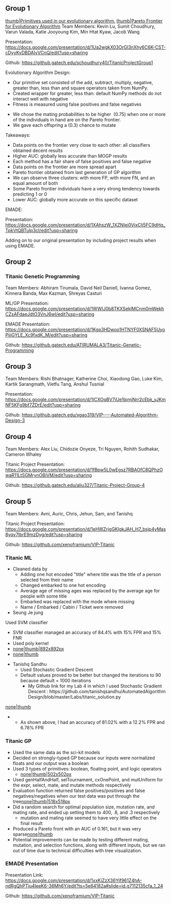 == Group 1 ==
[[files/Crossover & Mutations.png|thumb|Primitives used in our evolutionary algorithm.]]
[[files/EvolutionaryAlgoParetoFront.png|thumb|Pareto Frontier for Evolutionary Algorithm]]
Team Members: Kevin Lu, Sumit Choudhury, Varun Valada, Katie Jooyoung Kim, Min Htat Kyaw, Jacob Wang

Presentation: [[https://docs.google.com/presentation/d/1Ua2wgkX03OrGl3nXhy6C6K-CST-cDyyKyDBDAIvVCnQ/edit?usp=sharing]]

Github: [[https://github.gatech.edu/schoudhury40/TitanicProjectGroup1]]

Evolutionary Algorithm Design:
* Our primitive set consisted of the add, subtract, multiply, negative, greater than, less than and square operators taken from NumPy.
* Created wrapper for greater, less than: default NumPy methods do not interact well with negative
* Fitness is measured using false positives and false negatives

* We chose the mating probabilities to be higher  (0.75) when one or more of the individuals in hand are on the Pareto frontier.
* We gave each offspring a (0.3) chance to mutate

Takeaways:
* Data points on the frontier very close to each other: all classifiers obtained decent results
* Higher AUC: globally less accurate than MOGP results
* Each method has a fair share of false positives and false negative
* Data points on the frontier are more spread apart
* Pareto frontier obtained from last generation of GP algorithm
* We can observe three clusters: with more FP, with more FN, and an equal amount of both
* Some Pareto frontier individuals have a very strong tendency towards predicting 1 or 0
* Lower AUC: globally more accurate on this specific dataset

EMADE:

Presentation: https://docs.google.com/presentation/d/1XAhszW_1XZNIei0VixClj5FC9dHq_TpkVtQBTuIp3cI/edit?usp=sharing

Adding on to our original presentation by including project results when using EMADE.

== Group 2 ==
=== Titanic Genetic Programming ===
Team Members: Abhiram Tirumala, David Neil Daniell, Ivanna Gomez, Kinnera Banda, Max Kazman, Shreyas Casturi

ML/GP Presentation: https://docs.google.com/presentation/d/1WWIJ0b8TKXSeklMCnm0mWekhCZsAFdaeJdtO3VnJ6wI/edit?usp=sharing

EMADE Presentation: https://docs.google.com/presentation/d/1Kgp3HDwoo1HTNYF0XSNAF5UyoPiiiGYLE_Xc9fxdK_M/edit?usp=sharing

Github: https://github.gatech.edu/ATIRUMALA3/Titanic-Genetic-Programming
== Group 3 ==
Team Members: Rishi Bhatnager, Katherine Choi, Xiaodong Gao, Luke Kim, Kartik Sarangmath, Vietfu Tang, Anshul Tusnial

Presentation: https://docs.google.com/presentation/d/1ICXOqBV7iUe1lpmjNrr2cEbk_yJKmNF5KFg9bf7ZDrE/edit?usp=sharing

Github: https://github.gatech.edu/xgao319/VIP----Automated-Algorithm-Design-3

== Group 4 ==
Team Members: Alex Liu, Chidozie Onyeze, Tri Nguyen, Rohith Sudhakar, Cameron Whaley

Titanic Project Presentation: https://docs.google.com/presentation/d/1fBpw5L0wEgsz7RBAOfC8QPhzOwaR11LtSGMrynOBiVM/edit?usp=sharing

Github: https://github.gatech.edu/aliu327/Titanic-Project-Group-4

== Group 5 ==
Team Members: Avni, Auric, Chris, Jehun, Sam, and Tanishq

Titanic Project Presentation: https://docs.google.com/presentation/d/1eHWZrjgGKlgkJAH_H7_bsjp4yMas8yqv7lbrE9mzDyg/edit?usp=sharing

Github: https://github.com/xenoframium/VIP-Titanic
=== Titanic ML ===
*Cleaned data by
**Adding one hot encoded "title" where title was the title of a person selected from their name
**Changed embarked to one hot encoding
**Average age of missing ages was replaced by the average age for people with some title
**Embarked was replaced with the mode where missing
**Name / Embarked / Cabin / Ticket were removed
*Seung Je jung
Used SVM classifier
*SVM classifier managed an accuracy of 84.4% with 15% FPR and 15% FNR
*Used poly kernel
*[[files/Svmcode.png|none|thumb|892x892px]]
*[[files/Cnfsnmatrix.png|none|thumb]]

* Tanishq Sandhu
** Used Stochastic Gradient Descent
** Default values proved to be better but changed the iterations to 90 because default = 1000 iterations
*** My Github link for my Lab 4 in which I used Stochastic  Gradient Descent : https://github.com/tanishqsandhu/AutomatedAlgorithmDesign/blob/master/Labs/titanic_solution.py 
[[files/Tanishq1.png|none|thumb]]
** As shown above, I had an accuracy of 81.02% with a 12.2% FPR and 6.78% FPR

=== Titanic GP ===
* Used the same data as the sci-kit models
* Decided on strongly-typed GP because our inputs were normalized floats and our output was a boolean
* Used 3 types of primitives: boolean, floating point, and logic operators
** [[files/WeARSgzdhftyjuugytrefds.png|none|thumb|502x502px]]
* Used genHalfAndHalf, selTournament, cxOnePoint, and mutUniform for the expr, select, mate, and mutate methods respectively
* Evaluation function returned false positives/positives and false negatives/negatives when our test data was put through the tree[[files/Evaluation function titanic gp.png|none|thumb|518x518px]]
* Did a random search for optimal population size, mutation rate, and mating rate, and ended up setting them to 400, .8, and .3 respectively
** mutation and mating rate seemed to have very little effect on the final result
* Produced a Pareto front with an AUC of 0.161, but it was very sparse[[files/Titanic GP Pareto Front.png|none|thumb]]
* Potential improvements can be made by testing different mating, mutation, and selection functions, along with different inputs, but we ran out of time due to technical difficulties with tree visualization.

=== EMADE Presentation ===
Presentation Link: https://docs.google.com/presentation/d/1xxKiZzX36Yif961Z4hA-ndRgQhPTju4leeK6-36Mh6Y/edit?ts=5e64182a#slide=id.g7112135cfa_1_24

Github: https://github.com/xenoframium/VIP-Titanic